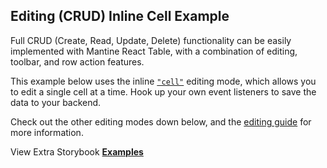 
<Head>
  <title>Editing CRUD Inline Example - Mantine React Table Docs</title>
  <meta
    name="description"
    content="An example of Mantine React Table which shows how to use editing CRUD Inline cell features"
  />
  <meta
    property="og:title"
    content="Editing CRUD Inline Cell Mantine React Table Example"
  />
  <meta
    property="og:description"
    content="Learn how to use editing and all the CRUD functionality of Mantine React Table"
  />
</Head>

## Editing (CRUD) Inline Cell Example

Full CRUD (Create, Read, Update, Delete) functionality can be easily implemented with Mantine React Table, with a combination of editing, toolbar, and row action features.

This example below uses the inline [`"cell"`](/docs/guides/editing#row-editing-mode) editing mode, which allows you to edit a single cell at a time. Hook up your own event listeners to save the data to your backend.

Check out the other editing modes down below, and the [editing guide](/docs/guides/editing) for more information.

<Examples />

View Extra Storybook **[Examples](https://www.mantine-react-table.dev/?path=/story/features-editing-examples)**
